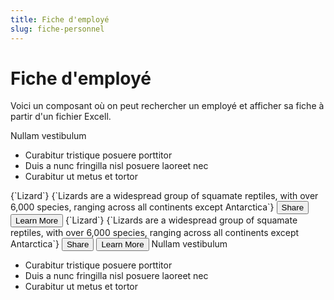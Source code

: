 ```yaml
---
title: Fiche d'employé
slug: fiche-personnel
---
```



# Fiche d'employé

Voici un composant où on peut rechercher un employé et afficher sa fiche à partir d'un fichier Excell.

<Box display="flex" justifyContent="center" alignItems="center">
  <Grid container spacing={2} my={4}>
    <Grid xs={6} display="flex" justifyContent="center" alignItems="center">
      <Typography variant="h2">Nullam vestibulum</Typography>
      <ul>
        <li>Curabitur tristique posuere porttitor </li>
        <li>Duis a nunc fringilla nisl posuere laoreet nec</li>
        <li>Curabitur ut metus et tortor</li>
      </ul>
    </Grid>
    <Grid xs={6} display="flex" justifyContent="center" alignItems="center">
      <Card sx={{ maxWidth: 345 }}>
        <CardMedia component="img" alt="green iguana" height="140" image="https://mui.com/static/images/cards/contemplative-reptile.jpg" />
        <CardContent>
          <Typography gutterBottom variant="h5" component="div">
            {`Lizard`}
          </Typography>
          <Typography variant="body2" color="text.secondary">
            {`Lizards are a widespread group of squamate reptiles, with over 6,000 species, ranging across all continents except Antarctica`}
          </Typography>
        </CardContent>
        <CardActions sx={{ justifyContent: 'flex-end' }}>
          <Button size="small">Share</Button>
          <Button size="small">Learn More</Button>
        </CardActions>
      </Card>
    </Grid>
  </Grid>
</Box>

<FichePersonnel />

<Box display="flex" justifyContent="center" alignItems="center">
  <Grid container spacing={2} my={4}>
    <Grid xs={6} display="flex" justifyContent="center" alignItems="center">
      <Card sx={{ maxWidth: 345 }}>
        <CardMedia component="img" alt="green iguana" height="140" image="https://mui.com/static/images/cards/contemplative-reptile.jpg" />
        <CardContent>
          <Typography gutterBottom variant="h5" component="div">
            {`Lizard`}
          </Typography>
          <Typography variant="body2" color="text.secondary">
            {`Lizards are a widespread group of squamate reptiles, with over 6,000 species, ranging across all continents except Antarctica`}
          </Typography>
        </CardContent>
        <CardActions sx={{ justifyContent: 'flex-end' }}>
          <Button size="small">Share</Button>
          <Button size="small">Learn More</Button>
        </CardActions>
      </Card>
    </Grid>
    <Grid xs={6} display="flex" justifyContent="center" alignItems="center">
      <Typography variant="h2">Nullam vestibulum</Typography>
      <ul>
        <li>Curabitur tristique posuere porttitor </li>
        <li>Duis a nunc fringilla nisl posuere laoreet nec</li>
        <li>Curabitur ut metus et tortor</li>
      </ul>
    </Grid>
  </Grid>
</Box>
